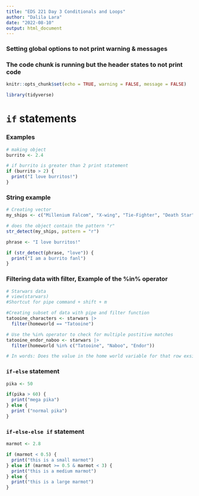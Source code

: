 ```yaml
---
title: "EDS 221 Day 3 Conditionals and Loops"
author: "Dalila Lara"
date: "2022-08-10"
output: html_document
---
```


### Setting global options to not print warning & messages

### The code chunk is running but the header states to not print code

```r
knitr::opts_chunk$set(echo = TRUE, warning = FALSE, message = FALSE)

library(tidyverse)
```

# `if` statements

### Examples

```r
# making object
burrito <- 2.4 

# if burrito is greater than 2 print statement
if (burrito > 2) {
  print("I love burritos!")
}
```

### String example 
```r
# Creating vector 
my_ships <- c("Millenium Falcom", "X-wing", "Tie-Fighter", "Death Star")

# does the object contain the pattern "r"
str_detect(my_ships, pattern = "r")

phrase <- "I love burritos!"

if (str_detect(phrase, "love")) {
  print("I am a burrito fanl")
}
```

### Filtering data with filter,  Example of the %in% operator 
```r
# Starwars data
# view(starwars)
#Shortcut for pipe command + shift + m

#Creating subset of data with pipe and filter function
tatooine_characters <- starwars |> 
  filter(homeworld == "Tatooine")

# Use the %in% operator to check for multiple postitive matches
tatooine_endor_naboo <- starwars |> 
  filter(homeworld %in% c("Tatooine", "Naboo", "Endor"))

# In words: Does the value in the home world variable for that row exsist IN that vector c("Tatooine", "Naboo", "Endor")
```

### `if-else` statement
```r
pika <- 50

if(pika > 60) {
  print("mega pika")
} else {
  print ("normal pika")
}
```

### `if-else-else if` statement
```r
marmot <- 2.8

if (marmot < 0.5) {
  print("this is a small marmot")
} else if (marmot >= 0.5 & marmot < 3) {
  print("this is a medium marmot")
} else {
  print("this is a large marmot")
}
```












